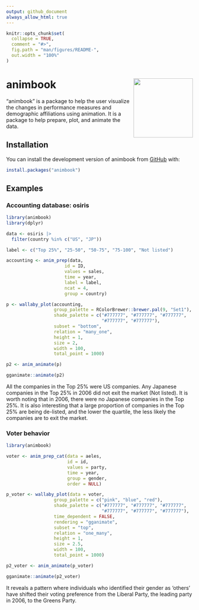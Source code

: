```yaml
---
output: github_document
always_allow_html: true
---
```


<!-- README.md is generated from README.Rmd. Please edit that file -->

```r
knitr::opts_chunk$set(
  collapse = TRUE,
  comment = "#>",
  fig.path = "man/figures/README-",
  out.width = "100%"
)
```

# animbook <img src="man/figures/logo.png" align="right" height="160" alt="" />

<!-- badges: start -->

<!-- badges: end -->

"animbook" is a package to help the user visualize the changes in performance measures and demographic affiliations using animation. It is a package to help prepare, plot, and animate the data.

## Installation

You can install the development version of animbook from [GitHub](https://github.com/KrisanatA/animbook) with:

``` r
install.packages("animbook")
```

## Examples

### Accounting database: osiris

```r
library(animbook)
library(dplyr)
```

```r
data <- osiris |> 
  filter(country %in% c("US", "JP"))

label <- c("Top 25%", "25-50", "50-75", "75-100", "Not listed")

accounting <- anim_prep(data, 
                      id = ID, 
                      values = sales, 
                      time = year, 
                      label = label, 
                      ncat = 4, 
                      group = country)

p <- wallaby_plot(accounting,
                  group_palette = RColorBrewer::brewer.pal(9, "Set1"),
                  shade_palette = c("#777777", "#777777", "#777777",
                                    "#777777", "#777777"),
                  subset = "bottom",
                  relation = "many_one",
                  height = 1,
                  size = 2,
                  width = 100,
                  total_point = 1000)

p2 <- anim_animate(p)

gganimate::animate(p2)
```

All the companies in the Top 25% were US companies. Any Japanese companies in the Top 25% in 2006 did not exit the market (Not listed). It is worth noting that in 2006, there were no Japanese companies in the Top 25%. It is also interesting that a large proportion of companies in the Top 25% are being de-listed, and the lower the quartile, the less likely the companies are to exit the market.

### Voter behavior

```r
library(animbook)

voter <- anim_prep_cat(data = aeles,
                       id = id,
                       values = party,
                       time = year,
                       group = gender,
                       order = NULL)

p_voter <- wallaby_plot(data = voter,
                  group_palette = c("pink", "blue", "red"),
                  shade_palette = c("#777777", "#777777", "#777777",
                                    "#777777", "#777777", "#777777"),
                  time_dependent = FALSE,
                  rendering = "gganimate",
                  subset = "top",
                  relation = "one_many",
                  height = 1,
                  size = 2.5,
                  width = 100,
                  total_point = 1000)

p2_voter <- anim_animate(p_voter)

gganimate::animate(p2_voter)
```

It reveals a pattern where individuals who identified their gender as 'others' have shifted their voting preference from the Liberal Party, the leading party in 2006, to the Greens Party.

